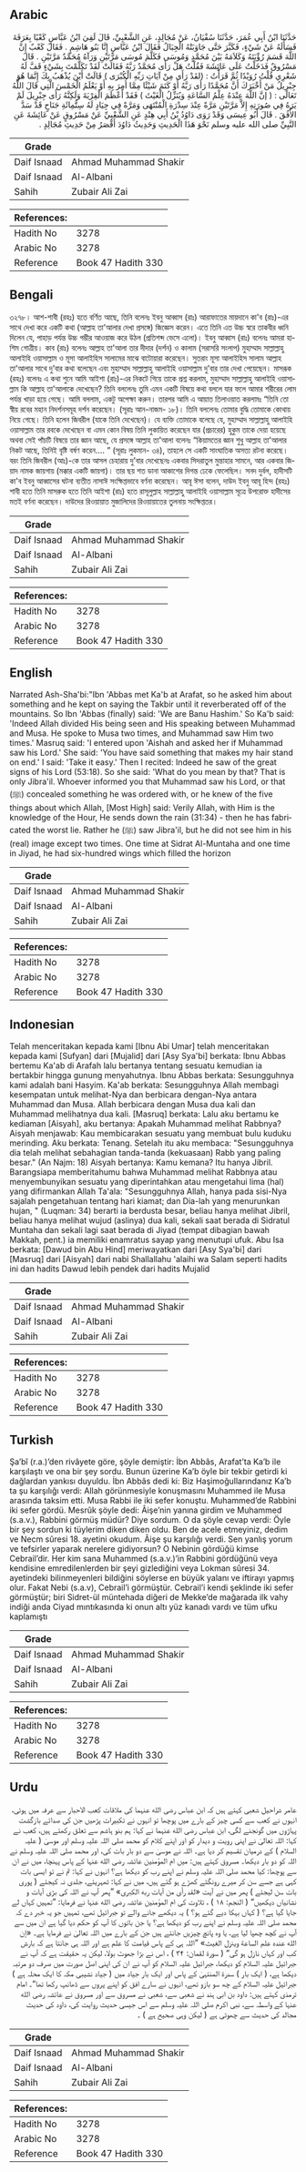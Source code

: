 ## Arabic


<div dir="rtl" lang="ar" style={{fontSize:'larger',backgroundColor:'#f8f9fa',padding:20}}>
حَدَّثَنَا ابْنُ أَبِي عُمَرَ، حَدَّثَنَا سُفْيَانُ، عَنْ مُجَالِدٍ، عَنِ الشَّعْبِيِّ، قَالَ لَقِيَ ابْنُ عَبَّاسٍ كَعْبًا بِعَرَفَةَ فَسَأَلَهُ عَنْ شَيْءٍ، فَكَبَّرَ حَتَّى جَاوَبَتْهُ الْجِبَالُ فَقَالَ ابْنُ عَبَّاسٍ إِنَّا بَنُو هَاشِمٍ ‏.‏ فَقَالَ كَعْبٌ إِنَّ اللَّهَ قَسَمَ رُؤْيَتَهُ وَكَلاَمَهُ بَيْنَ مُحَمَّدٍ وَمُوسَى فَكَلَّمَ مُوسَى مَرَّتَيْنِ وَرَآهُ مُحَمَّدٌ مَرَّتَيْنِ ‏.‏ قَالَ مَسْرُوقٌ فَدَخَلْتُ عَلَى عَائِشَةَ فَقُلْتُ هَلْ رَأَى مُحَمَّدٌ رَبَّهُ فَقَالَتْ لَقَدْ تَكَلَّمْتَ بِشَيْءٍ قَفَّ لَهُ شَعْرِي قُلْتُ رُوَيْدًا ثُمَّ قَرَأْتُ ‏:‏ ‏(‏لقَدْ رَأَى مِنْ آيَاتِ رَبِّهِ الْكُبْرَى ‏)‏ قَالَتْ أَيْنَ يُذْهَبُ بِكَ إِنَّمَا هُوَ جِبْرِيلُ مَنْ أَخْبَرَكَ أَنَّ مُحَمَّدًا رَأَى رَبَّهُ أَوْ كَتَمَ شَيْئًا مِمَّا أُمِرَ بِهِ أَوْ يَعْلَمُ الْخَمْسَ الَّتِي قَالَ اللَّهُ تَعَالَى ‏:‏ ‏(‏ إنَّ اللَّهَ عِنْدَهُ عِلْمُ السَّاعَةِ وَيُنَزِّلُ الْغَيْثَ ‏)‏ فَقَدْ أَعْظَمَ الْفِرْيَةَ وَلَكِنَّهُ رَأَى جِبْرِيلَ لَمْ يَرَهُ فِي صُورَتِهِ إِلاَّ مَرَّتَيْنِ مَرَّةً عِنْدَ سِدْرَةِ الْمُنْتَهَى وَمَرَّةً فِي جِيَادٍ لَهُ سِتُّمِائَةِ جَنَاحٍ قَدْ سَدَّ الأُفُقَ ‏.‏ قَالَ أَبُو عِيسَى وَقَدْ رَوَى دَاوُدُ بْنُ أَبِي هِنْدٍ عَنِ الشَّعْبِيِّ عَنْ مَسْرُوقٍ عَنْ عَائِشَةَ عَنِ النَّبِيِّ صلى الله عليه وسلم نَحْوَ هَذَا الْحَدِيثِ وَحَدِيثُ دَاوُدَ أَقْصَرُ مِنْ حَدِيثِ مُجَالِدٍ ‏.‏
</div>
<div style={{backgroundColor:'#f8f9fa',padding:20, marginBottom: 10}}><table> <thead> <tr> <th>Grade</th> <th></th> </tr> </thead> <tbody> <tr><td>Daif Isnaad</td><td>Ahmad Muhammad Shakir</td></tr><tr><td>Daif Isnaad</td><td>Al-Albani</td></tr><tr><td>Sahih</td><td>Zubair Ali Zai</td></tr></tbody></table><table> <thead> <tr> <th>References:</th> <th></th> </tr> </thead> <tbody><tr><td>Hadith No</td><td>3278</td></tr><tr><td>Arabic No</td><td>3278</td></tr><tr><td>Reference</td><td>Book 47 Hadith 330</td></tr></tbody></table></div>

## Bengali


<div dir="ltr" lang="bn" style={{fontSize:'larger',backgroundColor:'#f8f9fa',padding:20}}>
৩২৭৮। আশ-শাবী (রহঃ) হতে বর্ণিত আছে, তিনি বলেনঃ ইবনু আব্বাস (রাঃ) আরাফাতের মায়দানে কা'ব (রাঃ)-এর সাথে দেখা করে একটি কথা (আল্লাহ তা'আলার দেখা প্রসঙ্গে) জিজ্ঞেস করেন। এতে তিনি এত উচ্চ স্বরে তাকবীর ধ্বনি দিলেন যে, পাহাড় পর্যন্ত উচ্চ গম্ভীর আওয়াজ করে উঠল (প্রতিশব্দ ভেসে এলো)। ইবনু আব্বাস (রাঃ) বলেনঃ আমরা হাশিম গোত্রীয়। কাব (রাঃ) বলেনঃ আল্লাহ তা'আলা তার দীদার (দর্শন) ও কালাম (সরাসরি সংলাপ) মুহাম্মাদ সাল্লাল্লাহু আলাইহি ওয়াসাল্লাম ও মূসা আলাইহিস সালামের মাঝে বাটোয়ারা করেছেন। সুতরাং মূসা আলাইহিস সালাম আল্লাহ তা'আলার সাথে দু’বার কথা বলেছেন এবং মুহাম্মাদ সাল্লাল্লাহু আলাইহি ওয়াসাল্লাম দু’বার তার দেখা পেয়েছেন। মাসরূক (রহঃ) বলেনঃ এ কথা শুনে আমি আইশা (রাঃ)-এর নিকটে গিয়ে তাকে প্রশ্ন করলাম, মুহাম্মাদ সাল্লাল্লাহু আলাইহি ওয়াসাল্লাম কি আল্লাহ তা'আলাকে দেখেছেন? তিনি বললেনঃ তুমি এমন একটি বিষয়ে কথা বললে যার ফলে আমার শরীরের লোম পর্যন্ত খাড়া হয়ে গেছে। আমি বললাম, একটু অপেক্ষা করুন। তারপর আমি এ আয়াত তিলাওয়াত করলামঃ “তিনি তো স্বীয় রবের মহান নিদর্শনসমূহ দৰ্শন করেছেন। (সূরাঃ আন-নাজম- ১৮)। তিনি বললেনঃ তোমার বুদ্ধি তোমাকে কোথায় নিয়ে গেছে। তিনি হলেন জিবরীল (যাকে তিনি দেখেছেন)। যে ব্যক্তি তোমাকে বলেছে যে, মুহাম্মাদ সাল্লাল্লাহু আলাইহি ওয়াসাল্লাম তার রবকে দেখেছেন বা এমন কোন বিষয় তিনি লুকায়িত করেছেন যার (প্রচারের) হুকুম তাকে দেয়া হয়েছে অথবা সেই পাঁচটি বিষয়ে তার জ্ঞান আছে, যে প্রসঙ্গে আল্লাহ তা'আলা বলেনঃ “কিয়ামতের জ্ঞান শুধু আল্লাহ তা'আলার নিকট আছে, তিনিই বৃষ্টি বর্ষণ করেন.... ” (সূরাঃ লুকমান- ৩৪), তাহলে সে একটি সাংঘাতিক অসত্য রটনা করেছে। বরং তিনি জিবরীল (আঃ)-কে তার আসল চেহারায় দু’বার দেখেছেনঃ একবার সিদরাতুল মুন্তাহার সামনে, আর একবার জিয়াদ নামক জায়গায় (মক্কার একটি জায়গা)। তার ছয় শত ডানা আকাশের দিগন্ত ঢেকে ফেলেছিল। সনদ দুর্বল, হাদীসটি কা'ব ইবনু আব্বাসের ঘটনা ব্যতীত নাসাঈ সংক্ষিপ্তভাবে বর্ণনা করেছেন। আবূ ঈসা বলেন, দাউদ ইবনু আবূ হিন্দ (রহঃ) শাবী হতে তিনি মাসরুক হতে তিনি আইশা (রাঃ) হতে রাসূলুল্লাহ সাল্লাল্লাহু আলাইহি ওয়াসাল্লাম সূত্রে উপরোক্ত হাদীসের মতই বর্ণনা করেছেন। দাউদের রিওয়ায়াত মুজালিদের রিওয়ায়াতের তুলনায় সংক্ষিপ্ততর।
</div>
<div style={{backgroundColor:'#f8f9fa',padding:20, marginBottom: 10}}><table> <thead> <tr> <th>Grade</th> <th></th> </tr> </thead> <tbody> <tr><td>Daif Isnaad</td><td>Ahmad Muhammad Shakir</td></tr><tr><td>Daif Isnaad</td><td>Al-Albani</td></tr><tr><td>Sahih</td><td>Zubair Ali Zai</td></tr></tbody></table><table> <thead> <tr> <th>References:</th> <th></th> </tr> </thead> <tbody><tr><td>Hadith No</td><td>3278</td></tr><tr><td>Arabic No</td><td>3278</td></tr><tr><td>Reference</td><td>Book 47 Hadith 330</td></tr></tbody></table></div>

## English


<div dir="ltr" lang="en" style={{fontSize:'larger',backgroundColor:'#f8f9fa',padding:20}}>
Narrated Ash-Sha'bi:"Ibn 'Abbas met Ka'b at Arafat, so he asked him about something and he kept on saying the Takbir until it reverberated off of the mountains. So Ibn 'Abbas (finally) said: 'We are Banu Hashim.' So Ka'b said: 'Indeed Allah divided His being seen and His speaking between Muhammad and Musa. He spoke to Musa two times, and Muhammad saw Him two times.' Masruq said: 'I entered upon 'Aishah and asked her if Muhammad saw his Lord.' She said: 'You have said something that makes my hair stand on end.' I said: 'Take it easy.' Then I recited: Indeed he saw of the great signs of his Lord (53:18). So she said: 'What do you mean by that? That is only Jibra'il. Whoever informed you that Muhammad saw his Lord, or that (ﷺ) concealed something he was ordered with, or he knew of the five things about which Allah, [Most High] said: Verily Allah, with Him is the knowledge of the Hour, He sends down the rain (31:34) - then he has fabricated the worst lie. Rather he (ﷺ) saw Jibra'il, but he did not see him in his (real) image except two times. One time at Sidrat Al-Muntaha and one time in Jiyad, he had six-hundred wings which filled the horizon
</div>
<div style={{backgroundColor:'#f8f9fa',padding:20, marginBottom: 10}}><table> <thead> <tr> <th>Grade</th> <th></th> </tr> </thead> <tbody> <tr><td>Daif Isnaad</td><td>Ahmad Muhammad Shakir</td></tr><tr><td>Daif Isnaad</td><td>Al-Albani</td></tr><tr><td>Sahih</td><td>Zubair Ali Zai</td></tr></tbody></table><table> <thead> <tr> <th>References:</th> <th></th> </tr> </thead> <tbody><tr><td>Hadith No</td><td>3278</td></tr><tr><td>Arabic No</td><td>3278</td></tr><tr><td>Reference</td><td>Book 47 Hadith 330</td></tr></tbody></table></div>

## Indonesian


<div dir="ltr" lang="id" style={{fontSize:'larger',backgroundColor:'#f8f9fa',padding:20}}>
Telah menceritakan kepada kami [Ibnu Abi Umar] telah menceritakan kepada kami [Sufyan] dari [Mujalid] dari [Asy Sya'bi] berkata: Ibnu Abbas bertemu Ka'ab di Arafah lalu bertanya tentang sesuatu kemudian ia bertakbir hingga gunung menyahutnya. Ibnu Abbas berkata: Sesungguhnya kami adalah bani Hasyim. Ka'ab berkata: Sesungguhnya Allah membagi kesempatan untuk melihat-Nya dan berbicara dengan-Nya antara Muhammad dan Musa. Allah berbicara dengan Musa dua kali dan Muhammad melihatnya dua kali. [Masruq] berkata: Lalu aku bertamu ke kediaman [Aisyah], aku bertanya: Apakah Muhammad melihat Rabbnya? Aisyah menjawab: Kau membicarakan sesuatu yang membuat bulu kuduku merinding. Aku berkata: Tenang. Setelah itu aku membaca: "Sesungguhnya dia telah melihat sebahagian tanda-tanda (kekuasaan) Rabb yang paling besar." (An Najm: 18) Aisyah bertanya: Kamu kemana? Itu hanya Jibril. Barangsiapa memberitahumu bahwa Muhammad melihat Rabbnya atau menyembunyikan sesuatu yang diperintahkan atau mengetahui lima (hal) yang difirmankan Allah Ta'ala: "Sesungguhnya Allah, hanya pada sisi-Nya sajalah pengetahuan tentang hari kiamat; dan Dia-lah yang menurunkan hujan, " (Luqman: 34) berarti ia berdusta besar, beliau hanya melihat Jibril, beliau hanya melihat wujud (aslinya) dua kali, sekali saat berada di Sidratul Muntaha dan sekali lagi saat berada di Jiyad (tempat dibagian bawah Makkah, pent.) ia memiliki enamratus sayap yang menutupi ufuk. Abu Isa berkata: [Dawud bin Abu Hind] meriwayatkan dari [Asy Sya'bi] dari [Masruq] dari [Aisyah] dari nabi Shallallahu 'alaihi wa Salam seperti hadits ini dan hadits Dawud lebih pendek dari hadits Mujalid
</div>
<div style={{backgroundColor:'#f8f9fa',padding:20, marginBottom: 10}}><table> <thead> <tr> <th>Grade</th> <th></th> </tr> </thead> <tbody> <tr><td>Daif Isnaad</td><td>Ahmad Muhammad Shakir</td></tr><tr><td>Daif Isnaad</td><td>Al-Albani</td></tr><tr><td>Sahih</td><td>Zubair Ali Zai</td></tr></tbody></table><table> <thead> <tr> <th>References:</th> <th></th> </tr> </thead> <tbody><tr><td>Hadith No</td><td>3278</td></tr><tr><td>Arabic No</td><td>3278</td></tr><tr><td>Reference</td><td>Book 47 Hadith 330</td></tr></tbody></table></div>

## Turkish


<div dir="ltr" lang="tr" style={{fontSize:'larger',backgroundColor:'#f8f9fa',padding:20}}>
Şa’bî (r.a.)’den rivâyete göre, şöyle demiştir: İbn Abbâs, Arafat’ta Ka’b ile karşılaştı ve ona bir şey sordu. Bunun üzerine Ka’b öyle bir tekbir getirdi ki dağlardan yankısı duyuldu. İbn Abbâs dedi ki: Biz Haşimoğullarındanız Ka’b ta şu karşılığı verdi: Allah görünmesiyle konuşmasını Muhammed ile Musa arasında taksim etti. Musa Rabbi ile iki sefer konuştu. Muhammed’de Rabbini iki sefer gördü. Mesrûk şöyle dedi: Âişe’nin yanına girdim ve Muhammed (s.a.v.), Rabbini görmüş müdür? Diye sordum. O da şöyle cevap verdi: Öyle bir şey sordun ki tüylerim diken diken oldu. Ben de acele etmeyiniz, dedim ve Necm sûresi 18. ayetini okudum. Âişe şu karşılığı verdi. Sen yanlış yorum ve tefsirler yaparak nerelere gidiyorsun? O Nebinin gördüğü kimse Cebrail’dir. Her kim sana Muhammed (s.a.v.)’in Rabbini gördüğünü veya kendisine emredilenlerden bir şeyi gizlediğini veya Lokman sûresi 34. ayetindeki bilinmeyenleri bildiğini söylerse en büyük yalanı ve iftirayı yapmış olur. Fakat Nebi (s.a.v), Cebrail’i görmüştür. Cebrail’i kendi şeklinde iki sefer görmüştür; biri Sidret-ül müntehada diğeri de Mekke’de mağarada ilk vahy indiği anda Ciyad mıntıkasında ki onun altı yüz kanadı vardı ve tüm ufku kaplamıştı
</div>
<div style={{backgroundColor:'#f8f9fa',padding:20, marginBottom: 10}}><table> <thead> <tr> <th>Grade</th> <th></th> </tr> </thead> <tbody> <tr><td>Daif Isnaad</td><td>Ahmad Muhammad Shakir</td></tr><tr><td>Daif Isnaad</td><td>Al-Albani</td></tr><tr><td>Sahih</td><td>Zubair Ali Zai</td></tr></tbody></table><table> <thead> <tr> <th>References:</th> <th></th> </tr> </thead> <tbody><tr><td>Hadith No</td><td>3278</td></tr><tr><td>Arabic No</td><td>3278</td></tr><tr><td>Reference</td><td>Book 47 Hadith 330</td></tr></tbody></table></div>

## Urdu


<div dir="rtl" lang="ur" style={{fontSize:'larger',backgroundColor:'#f8f9fa',padding:20}}>
عامر شراحیل شعبی کہتے ہیں کہ ابن عباس رضی الله عنہما کی ملاقات کعب الاحبار سے عرفہ میں ہوئی، انہوں نے کعب سے کسی چیز کے بارے میں پوچھا تو انہوں نے تکبیرات پڑھیں جن کی صدائے بازگشت پہاڑوں میں گونجنے لگی، ابن عباس رضی الله عنہما نے کہا: ہم بنو ہاشم سے تعلق رکھتے ہیں، کعب نے کہا: اللہ تعالیٰ نے اپنی رویت و دیدار کو اور اپنے کلام کو محمد صلی اللہ علیہ وسلم اور موسیٰ ( علیہ السلام ) کے درمیان تقسیم کر دیا ہے۔ اللہ نے موسیٰ سے دو بار بات کی، اور محمد صلی اللہ علیہ وسلم نے اللہ کو دو بار دیکھا۔ مسروق کہتے ہیں: میں ام المؤمنین عائشہ رضی الله عنہا کے پاس پہنچا، میں نے ان سے پوچھا: کیا محمد صلی اللہ علیہ وسلم نے اپنے رب کو دیکھا ہے؟ انہوں نے کہا: تم نے تو ایسی بات کہی ہے جسے سن کر میرے رونگٹے کھڑے ہو گئے ہیں، میں نے کہا: ٹھہریئے، جلدی نہ کیجئے ( پوری بات سن لیجئے ) پھر میں نے آیت «لقد رأى من آيات ربه الكبرى» ”پھر آپ نے اللہ کی بڑی آیات و نشانیاں دیکھیں“ ( النجم: ۱۸ ) ، تلاوت کی ام المؤمنین عائشہ رضی الله عنہا نے فرمایا: ”تمہیں کہاں لے جایا گیا ہے؟ ( کہاں بہکا دیے گئے ہو؟ ) یہ دیکھے جانے والے تو جبرائیل تھے، تمہیں جو یہ خبر دے کہ محمد صلی اللہ علیہ وسلم نے اپنے رب کو دیکھا ہے؟ یا جن باتوں کا آپ کو حکم دیا گیا ہے ان میں سے آپ نے کچھ چھپا لیا ہے، یا وہ پانچ چیزیں جانتے ہیں جن کے بارے میں اللہ تعالیٰ نے فرمایا ہے۔ «إن الله عنده علم الساعة وينزل الغيث» ”اللہ ہی کے پاس قیامت کا علم ہے اور اللہ ہی جانتا ہے کہ بارش کب اور کہاں نازل ہو گی“ ( سورۃ لقمان: ۳۴ ) ، اس نے بڑا جھوٹ بولا، لیکن یہ حقیقت ہے کہ آپ نے جبرائیل علیہ السلام کو دیکھا، جبرائیل علیہ السلام کو آپ نے ان کی اپنی اصل صورت میں صرف دو مرتبہ دیکھا ہے، ( ایک بار ) سدرۃ المنتہیٰ کے پاس اور ایک بار جیاد میں ( جیاد نشیبی مکہ کا ایک محلہ ہے ) جبرائیل علیہ السلام کے چھ سو بازو تھے، انہوں نے سارے افق کو اپنے پروں سے ڈھانپ رکھا تھا“۔ امام ترمذی کہتے ہیں: داود بن ابی ہند نے شعبی سے، شعبی نے مسروق سے اور مسروق نے عائشہ رضی الله عنہا کے واسطہ سے، نبی اکرم صلی اللہ علیہ وسلم سے اس جیسی حدیث روایت کی، داود کی حدیث مجالد کی حدیث سے چھوٹی ہے ( لیکن وہی صحیح ہے ) ۔
</div>
<div style={{backgroundColor:'#f8f9fa',padding:20, marginBottom: 10}}><table> <thead> <tr> <th>Grade</th> <th></th> </tr> </thead> <tbody> <tr><td>Daif Isnaad</td><td>Ahmad Muhammad Shakir</td></tr><tr><td>Daif Isnaad</td><td>Al-Albani</td></tr><tr><td>Sahih</td><td>Zubair Ali Zai</td></tr></tbody></table><table> <thead> <tr> <th>References:</th> <th></th> </tr> </thead> <tbody><tr><td>Hadith No</td><td>3278</td></tr><tr><td>Arabic No</td><td>3278</td></tr><tr><td>Reference</td><td>Book 47 Hadith 330</td></tr></tbody></table></div>
